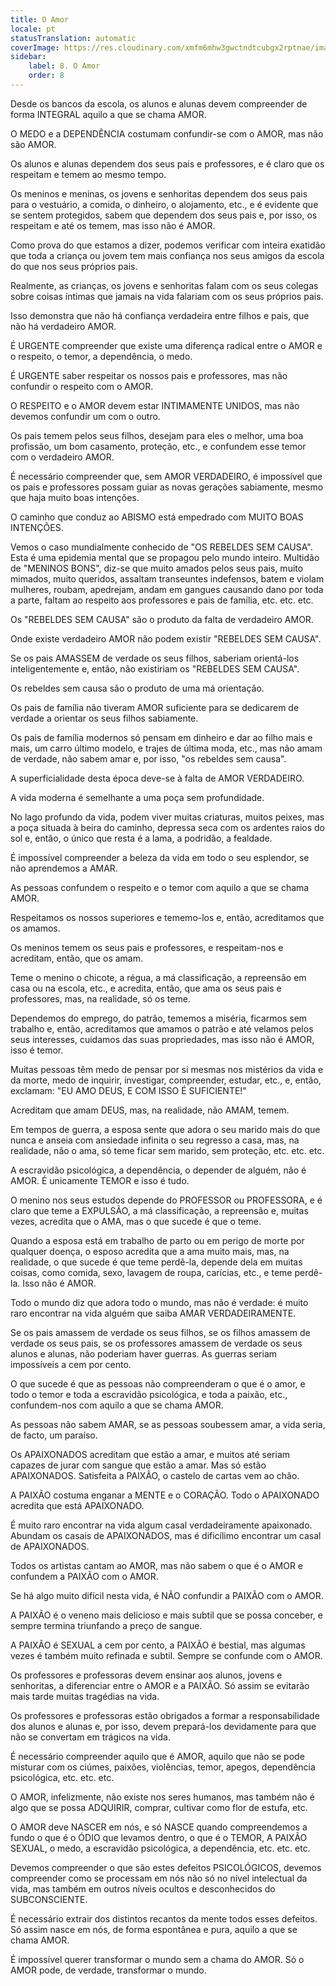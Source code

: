 ```yaml
---
title: O Amor
locale: pt
statusTranslation: automatic
coverImage: https://res.cloudinary.com/xmfm6mhw3gwctndtcubgx2rptnae/image/upload/v1740337243/small_cover_educacion_fundamental_a051170f1c.webp
sidebar:
    label: 8. O Amor
    order: 8
---
```

Desde os bancos da escola, os alunos e alunas devem compreender de forma INTEGRAL aquilo a que se chama AMOR.

O MEDO e a DEPENDÊNCIA costumam confundir-se com o AMOR, mas não são AMOR.

Os alunos e alunas dependem dos seus pais e professores, e é claro que os respeitam e temem ao mesmo tempo.

Os meninos e meninas, os jovens e senhoritas dependem dos seus pais para o vestuário, a comida, o dinheiro, o alojamento, etc., e é evidente que se sentem protegidos, sabem que dependem dos seus pais e, por isso, os respeitam e até os temem, mas isso não é AMOR.

Como prova do que estamos a dizer, podemos verificar com inteira exatidão que toda a criança ou jovem tem mais confiança nos seus amigos da escola do que nos seus próprios pais.

Realmente, as crianças, os jovens e senhoritas falam com os seus colegas sobre coisas íntimas que jamais na vida falariam com os seus próprios pais.

Isso demonstra que não há confiança verdadeira entre filhos e pais, que não há verdadeiro AMOR.

É URGENTE compreender que existe uma diferença radical entre o AMOR e o respeito, o temor, a dependência, o medo.

É URGENTE saber respeitar os nossos pais e professores, mas não confundir o respeito com o AMOR.

O RESPEITO e o AMOR devem estar INTIMAMENTE UNIDOS, mas não devemos confundir um com o outro.

Os pais temem pelos seus filhos, desejam para eles o melhor, uma boa profissão, um bom casamento, proteção, etc., e confundem esse temor com o verdadeiro AMOR.

É necessário compreender que, sem AMOR VERDADEIRO, é impossível que os pais e professores possam guiar as novas gerações sabiamente, mesmo que haja muito boas intenções.

O caminho que conduz ao ABISMO está empedrado com MUITO BOAS INTENÇÕES.

Vemos o caso mundialmente conhecido de "OS REBELDES SEM CAUSA". Esta é uma epidemia mental que se propagou pelo mundo inteiro. Multidão de "MENINOS BONS", diz-se que muito amados pelos seus pais, muito mimados, muito queridos, assaltam transeuntes indefensos, batem e violam mulheres, roubam, apedrejam, andam em gangues causando dano por toda a parte, faltam ao respeito aos professores e pais de família, etc. etc. etc.

Os "REBELDES SEM CAUSA" são o produto da falta de verdadeiro AMOR.

Onde existe verdadeiro AMOR não podem existir "REBELDES SEM CAUSA".

Se os pais AMASSEM de verdade os seus filhos, saberiam orientá-los inteligentemente e, então, não existiriam os "REBELDES SEM CAUSA".

Os rebeldes sem causa são o produto de uma má orientação.

Os pais de família não tiveram AMOR suficiente para se dedicarem de verdade a orientar os seus filhos sabiamente.

Os pais de família modernos só pensam em dinheiro e dar ao filho mais e mais, um carro último modelo, e trajes de última moda, etc., mas não amam de verdade, não sabem amar e, por isso, "os rebeldes sem causa".

A superficialidade desta época deve-se à falta de AMOR VERDADEIRO.

A vida moderna é semelhante a uma poça sem profundidade.

No lago profundo da vida, podem viver muitas criaturas, muitos peixes, mas a poça situada à beira do caminho, depressa seca com os ardentes raios do sol e, então, o único que resta é a lama, a podridão, a fealdade.

É impossível compreender a beleza da vida em todo o seu esplendor, se não aprendemos a AMAR.

As pessoas confundem o respeito e o temor com aquilo a que se chama AMOR.

Respeitamos os nossos superiores e tememo-los e, então, acreditamos que os amamos.

Os meninos temem os seus pais e professores, e respeitam-nos e acreditam, então, que os amam.

Teme o menino o chicote, a régua, a má classificação, a repreensão em casa ou na escola, etc., e acredita, então, que ama os seus pais e professores, mas, na realidade, só os teme.

Dependemos do emprego, do patrão, tememos a miséria, ficarmos sem trabalho e, então, acreditamos que amamos o patrão e até velamos pelos seus interesses, cuidamos das suas propriedades, mas isso não é AMOR, isso é temor.

Muitas pessoas têm medo de pensar por si mesmas nos mistérios da vida e da morte, medo de inquirir, investigar, compreender, estudar, etc., e, então, exclamam: "EU AMO DEUS, E COM ISSO É SUFICIENTE!"

Acreditam que amam DEUS, mas, na realidade, não AMAM, temem.

Em tempos de guerra, a esposa sente que adora o seu marido mais do que nunca e anseia com ansiedade infinita o seu regresso a casa, mas, na realidade, não o ama, só teme ficar sem marido, sem proteção, etc. etc. etc.

A escravidão psicológica, a dependência, o depender de alguém, não é AMOR. É unicamente TEMOR e isso é tudo.

O menino nos seus estudos depende do PROFESSOR ou PROFESSORA, e é claro que teme a EXPULSÃO, a má classificação, a repreensão e, muitas vezes, acredita que o AMA, mas o que sucede é que o teme.

Quando a esposa está em trabalho de parto ou em perigo de morte por qualquer doença, o esposo acredita que a ama muito mais, mas, na realidade, o que sucede é que teme perdê-la, depende dela em muitas coisas, como comida, sexo, lavagem de roupa, carícias, etc., e teme perdê-la. Isso não é AMOR.

Todo o mundo diz que adora todo o mundo, mas não é verdade: é muito raro encontrar na vida alguém que saiba AMAR VERDADEIRAMENTE.

Se os pais amassem de verdade os seus filhos, se os filhos amassem de verdade os seus pais, se os professores amassem de verdade os seus alunos e alunas, não poderiam haver guerras. As guerras seriam impossíveis a cem por cento.

O que sucede é que as pessoas não compreenderam o que é o amor, e todo o temor e toda a escravidão psicológica, e toda a paixão, etc., confundem-nos com aquilo a que se chama AMOR.

As pessoas não sabem AMAR, se as pessoas soubessem amar, a vida seria, de facto, um paraíso.

Os APAIXONADOS acreditam que estão a amar, e muitos até seriam capazes de jurar com sangue que estão a amar. Mas só estão APAIXONADOS. Satisfeita a PAIXÃO, o castelo de cartas vem ao chão.

A PAIXÃO costuma enganar a MENTE e o CORAÇÃO. Todo o APAIXONADO acredita que está APAIXONADO.

É muito raro encontrar na vida algum casal verdadeiramente apaixonado. Abundam os casais de APAIXONADOS, mas é dificílimo encontrar um casal de APAIXONADOS.

Todos os artistas cantam ao AMOR, mas não sabem o que é o AMOR e confundem a PAIXÃO com o AMOR.

Se há algo muito difícil nesta vida, é NÃO confundir a PAIXÃO com o AMOR.

A PAIXÃO é o veneno mais delicioso e mais subtil que se possa conceber, e sempre termina triunfando a preço de sangue.

A PAIXÃO é SEXUAL a cem por cento, a PAIXÃO é bestial, mas algumas vezes é também muito refinada e subtil. Sempre se confunde com o AMOR.

Os professores e professoras devem ensinar aos alunos, jovens e senhoritas, a diferenciar entre o AMOR e a PAIXÃO. Só assim se evitarão mais tarde muitas tragédias na vida.

Os professores e professoras estão obrigados a formar a responsabilidade dos alunos e alunas e, por isso, devem prepará-los devidamente para que não se convertam em trágicos na vida.

É necessário compreender aquilo que é AMOR, aquilo que não se pode misturar com os ciúmes, paixões, violências, temor, apegos, dependência psicológica, etc. etc. etc.

O AMOR, infelizmente, não existe nos seres humanos, mas também não é algo que se possa ADQUIRIR, comprar, cultivar como flor de estufa, etc.

O AMOR deve NASCER em nós, e só NASCE quando compreendemos a fundo o que é o ÓDIO que levamos dentro, o que é o TEMOR, A PAIXÃO SEXUAL, o medo, a escravidão psicológica, a dependência, etc. etc. etc.

Devemos compreender o que são estes defeitos PSICOLÓGICOS, devemos compreender como se processam em nós não só no nível intelectual da vida, mas também em outros níveis ocultos e desconhecidos do SUBCONSCIENTE.

É necessário extrair dos distintos recantos da mente todos esses defeitos. Só assim nasce em nós, de forma espontânea e pura, aquilo a que se chama AMOR.

É impossível querer transformar o mundo sem a chama do AMOR. Só o AMOR pode, de verdade, transformar o mundo.

